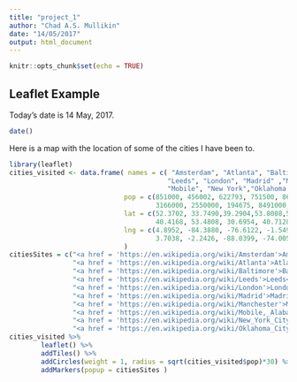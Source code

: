 ```yaml
---
title: "project_1"
author: "Chad A.S. Mullikin"
date: "14/05/2017"
output: html_document
---
```


```r
knitr::opts_chunk$set(echo = TRUE)
```

## Leaflet Example

Today's date is 14 May, 2017.
```r
date()
```

Here is a map with the location of some of the cities I have been to.
```r
library(leaflet)
cities_visited <- data.frame( names = c( "Amsterdam", "Atlanta", "Baltimore", 
                                        "Leeds", "London", "Madrid" ,"Manchester", 
                                        "Mobile", "New York","Oklahoma City" ),
                             pop = c(851000, 456002, 622793, 751500, 8674000, 
                                     3166000, 2550000, 194675, 8491000, 620602),
                             lat = c(52.3702, 33.7490,39.2904,53.8008,51.5074,
                                     40.4168, 53.4808, 30.6954, 40.7128, 35.4676),
                             lng = c(4.8952, -84.3880, -76.6122, -1.5491, -0.1278,
                                     3.7038, -2.2426, -88.0399, -74.0059, -97.5164)
                             )
citiesSites = c("<a href = 'https://en.wikipedia.org/wiki/Amsterdam'>Amsterdam</a>",
                "<a href = 'https://en.wikipedia.org/wiki/Atlanta'>Atlanta</a>",
                "<a href = 'https://en.wikipedia.org/wiki/Baltimore'>Baltimore</a>",
                "<a href = 'https://en.wikipedia.org/wiki/Leeds'>Leeds</a>",
                "<a href = 'https://en.wikipedia.org/wiki/London'>London</a>",
                "<a href = 'https://en.wikipedia.org/wiki/Madrid'>Madrid</a>",
                "<a href = 'https://en.wikipedia.org/wiki/Manchester'>Manchester</a>",
                "<a href = 'https://en.wikipedia.org/wiki/Mobile,_Alabama'>Mobile</a>",
                "<a href = 'https://en.wikipedia.org/wiki/New_York_City'>New York</a>",
                "<a href = 'https://en.wikipedia.org/wiki/Oklahoma_City'>Oklahoma City</a>")
cities_visited %>%
        leaflet() %>%
        addTiles() %>%
        addCircles(weight = 1, radius = sqrt(cities_visited$pop)*30) %>%
        addMarkers(popup = citiesSites )
```
